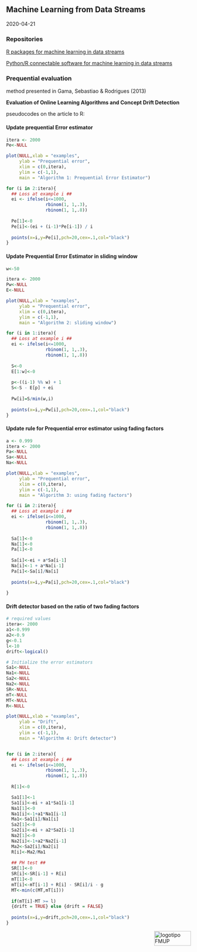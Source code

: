 ## Machine Learning from Data Streams

2020-04-21


### Repositories

[R packages for machine learning in data streams](https://github.com/joofio/stream-packages-rep/blob/master/README.md)

[Python/R connectable software for machine learning in data streams](https://sway.office.com/8gYVaUpz6PlUOFB4?ref=Link)

### Prequential evaluation 
method presented in Gama, Sebastiao & Rodrigues (2013)

**Evaluation of Online Learning Algorithms and Concept Drift Detection**

pseudocodes on the article to R:

#### Update prequential Error estimator
```r
itera <- 2000
Pe<-NULL

plot(NULL,xlab = "examples",
     ylab = "Prequential error",
     xlim = c(0,itera),
     ylim = c(-1,1),
     main = "Algorithm 1: Prequential Error Estimator")

for (i in 2:itera){
  ## Loss at example i ##
  ei <- ifelse(i<=1000,
               rbinom(1, 1,.3),
               rbinom(1, 1,.8))
  
  Pe[1]<-0
  Pe[i]<-(ei + (i-1)*Pe[i-1]) / i
  
  points(x=i,y=Pe[i],pch=20,cex=.1,col="black")
}
```

#### Update Prequential Error Estimator in sliding window
```r
w<-50

itera <- 2000
Pw<-NULL
E<-NULL

plot(NULL,xlab = "examples",
     ylab = "Prequential error",
     xlim = c(0,itera),
     ylim = c(-1,1),
     main = "Algorithm 2: sliding window")

for (i in 1:itera){
  ## Loss at example i ##
  ei <- ifelse(i<=1000,
               rbinom(1, 1,.3),
               rbinom(1, 1,.8))
  
  S<-0
  E[1:w]<-0
  
  p<-((i-1) %% w) + 1
  S<-S - E[p] + ei
  
  Pw[i]=S/min(w,i)
  
  points(x=i,y=Pw[i],pch=20,cex=.1,col="black")
}
```

#### Update rule for Prequential error estimator using fading factors
```r
a <- 0.999
itera <- 2000
Pa<-NULL
Sa<-NULL
Na<-NULL

plot(NULL,xlab = "examples",
     ylab = "Prequential error",
     xlim = c(0,itera),
     ylim = c(-1,1),
     main = "Algorithm 3: using fading factors")

for (i in 2:itera){
  ## Loss at example i ##
  ei <- ifelse(i<=1000,
               rbinom(1, 1,.3),
               rbinom(1, 1,.8))
  
  Sa[1]<-0
  Na[1]<-0
  Pa[1]<-0
  
  Sa[i]<-ei + a*Sa[i-1]
  Na[i]<-1 + a*Na[i-1]
  Pa[i]<-Sa[i]/Na[i]
  
  points(x=i,y=Pa[i],pch=20,cex=.1,col="black")
  
}
```

#### Drift detector based on the ratio of two fading factors
```r
# required values
itera<- 2000
a1<-0.999
a2<-0.9
g<-0.1
l<-10
drift<-logical()

# Initialize the error estimators
Sa1<-NULL
Na1<-NULL
Sa2<-NULL
Na2<-NULL
SR<-NULL
mT<-NULL
MT<-NULL
R<-NULL

plot(NULL,xlab = "examples",
     ylab = "Drift",
     xlim = c(0,itera),
     ylim = c(-1,1),
     main = "Algorithm 4: Drift detector")


for (i in 2:itera){
  ## Loss at example i ##
  ei <- ifelse(i<=1000,
               rbinom(1, 1,.3),
               rbinom(1, 1,.8))
  
  R[1]<-0

  Sa1[1]<-1
  Sa1[i]<-ei + a1*Sa1[i-1]
  Na1[1]<-0
  Na1[i]<-1+a1*Na1[i-1]
  Ma1<-Sa1[i]/Na1[i]
  Sa2[1]<-0
  Sa2[i]<-ei + a2*Sa2[i-1]
  Na2[1]<-0
  Na2[i]<-1+a2*Na2[i-1]
  Ma2<-Sa2[i]/Na2[i]
  R[i]<-Ma2/Ma1
  
  ## PH test ##
  SR[1]<-0
  SR[i]<-SR[i-1] + R[i]
  mT[1]<-0
  mT[i]<-mT[i-1] + R[i] - SR[i]/i - g
  MT<-min(c(MT,mT[i]))
  
  if(mT[i]-MT >= l)
  {drift = TRUE} else {drift = FALSE}
  
  points(x=i,y=drift,pch=20,cex=.1,col="black")
}
```

<img src="images/logoFMUP.png" alt="logotipo FMUP" style="width:100px;height:40px;" align="right">


